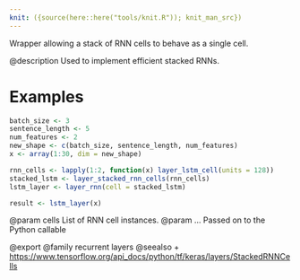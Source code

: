 ```yaml
---
knit: ({source(here::here("tools/knit.R")); knit_man_src})
---
```

Wrapper allowing a stack of RNN cells to behave as a single cell.

@description
Used to implement efficient stacked RNNs.

# Examples
```r
batch_size <- 3
sentence_length <- 5
num_features <- 2
new_shape <- c(batch_size, sentence_length, num_features)
x <- array(1:30, dim = new_shape)

rnn_cells <- lapply(1:2, function(x) layer_lstm_cell(units = 128))
stacked_lstm <- layer_stacked_rnn_cells(rnn_cells)
lstm_layer <- layer_rnn(cell = stacked_lstm)

result <- lstm_layer(x)
```

@param cells List of RNN cell instances.
@param ... Passed on to the Python callable

@export
@family recurrent layers
@seealso
+ <https://www.tensorflow.org/api_docs/python/tf/keras/layers/StackedRNNCells>

